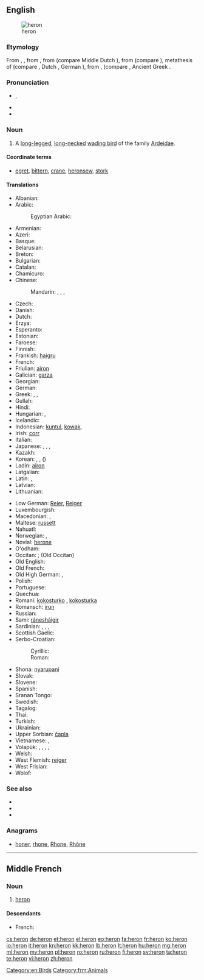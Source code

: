 {{also|héron}}
==English==
{{slim-wikipedia|dab=heron (disambiguation)|heron}}

[[Image:Urban Heron.JPG|thumb|heron]]

===Etymology===
From {{etyl|enm}} {{term|heroun|lang=enm}}, {{term|heiron|lang=enm}}, from {{etyl|xno}} {{term|heiron|lang=xno}}, from {{etyl|odt}} {{term||heigero|lang=odt}} (compare Middle Dutch {{term|heiger|lang=dum}}), from {{etyl|gem-pro|en}} {{recons|haigrô|lang=gem-pro}} (compare {{etyl|sv|-}} {{term|häger|lang=sv}}), metathesis of {{recons|hraigrô|lang=gem-pro}} (compare {{etyl|ang|-}} {{term|hragra|hrāgra|lang=ang}}, Dutch {{term|reiger|lang=nl}}, German {{term|Reiher|lang=de}}), from {{etyl|ine-pro|en}} {{recons|(s)kreik-|lang=ine-pro}}, {{recons|(s)kreig-||to screech, creak|lang=ine-pro}} (compare {{etyl|cy|-}} {{term|crëyr||heron|lang=cy}}, Ancient Greek {{term|κρίζω||to creak, screech|tr=krízō|lang=grc}}.

===Pronunciation===
* {{IPA|/ˈhɛɹən/}}, {{X-SAMPA|/"hEr\@n/}}
* {{audio|en-us-heron.ogg|Audio (US)}}
* {{rhymes|ɛɹən}}

===Noun===
{{en-noun}}

# A [[long-legged]], [[long-necked]] [[wading bird]] of the family [[Ardeidae]].

====Coordinate terms====
* {{sense|a wading bird}} [[egret]], [[bittern]], [[crane]], [[heronsew]], [[stork]]

====Translations====
{{trans-top|bird}}
* Albanian: {{t-|sq|çapka}}
* Arabic: {{t-|ar|مالك الحزين|m|tr=mālik al-ḥazīn|sc=Arab}}
*: Egyptian Arabic: {{tø|arz|بلشون|m|tr=balshon|sc=Arab}}
* Armenian: {{t-|hy|ձկնկուլ|tr=jknkul}}
* Azeri: {{t-|az|vağ}}
* Basque: {{t-|eu|koartza}}
* Belarusian: {{t-|be|чапля|f|tr=čáplja}}
* Breton: {{t+|br|kerc’heiz|f}}
* Bulgarian: {{t+|bg|чапла|f|tr=čápla}}
* Catalan: {{t-|ca|agró}}
* Chamicuro: {{tø|ccc|askoli}}
* Chinese:
*: Mandarin: {{t|cmn|蒼鷺|sc=Hani}}, {{t|cmn|苍鹭|tr=cānglù|sc=Hani}}, {{t|cmn|鷺|sc=Hani}}, {{t|cmn|鹭|tr=lù|sc=Hani}}
* Czech: {{t+|cs|volavka|f}}
* Danish: {{t-|da|hejre|c}}
* Dutch: {{t+|nl|reiger|m}}
* Erzya: {{tø|myv|сёнксь}}
* Esperanto: {{t+|eo|ardeo}}
* Estonian: {{t-|et|haigur}}
* Faroese: {{t-|fo|hegri}}
* Finnish: {{t+|fi|haikara}}
* Frankish: [[haigru]] {{m}}
* French: {{t+|fr|héron|m}}
* Friulian: [[airon]]
* Galician: [[garza]]
* Georgian: {{t|ka|ყანჩა|tr=qanč'a|sc=Geor}}
* German: {{t+|de|Reiher|m}}
* Greek: {{t+|el|ερωδιός|tr=erodiós|m}}, {{t-|el|αρδέα|tr=ardéa|f}}, {{t+|el|τσικνιάς|tr=tsikniás|m}}
* Gullah: {{tø|gul|pojo}}
* Hindi: {{t-|hi|वगुला|tr=vagulā}}
* Hungarian: {{t+|hu|gém}}, {{t+|hu|kócsag}}
* Icelandic: {{t+|is|hegri|m}}
* Indonesian: [[kuntul]], [[kowak]], {{t+|id|cangak}}
* Irish: [[corr]]
* Italian: {{t+|it|airone|m}}
* Japanese: {{t|ja|鷺|tr=さぎ, sagi}}, {{t|ja|サギ|tr=sagi}}, {{t|ja|白鷺|tr=しらさぎ, shirasagi}}, {{t|ja|シラサギ|tr=shirasagi}}
* Kazakh: {{t|kk|құтан|tr=kutan|sc=Cyrl}}
* Korean: {{t|ko|왜가리|tr=waegari}}, {{t|ko|해오라기|tr=haeoragi}}, {{t|ko|백로|tr=baengno}} ({{t|ko|白鷺}})
* Ladin: [[airon]]
* Latgalian: {{tø|ltg|ziurejs}}
* Latin: {{t+|la|ardea|f}}, {{t-|la|ardeola|f}}
* Latvian: {{t|lv|gārnis}}
* Lithuanian: {{t+|lt|garnys}}
{{trans-mid}}
* Low German: [[Reier]], [[Reiger]] {{m}}
* Luxembourgish: {{t+|lb|Räer|m}}
* Macedonian: {{t-|mk|сива чапја|f|tr=síva čápja}}, {{t|mk|чапја|f|tr=čápja}}
* Maltese: [[russett]]
* Nahuatl: {{t-|nah|aztatl}}
* Norwegian: {{t-|no|hegre}}, {{t-|no|heire|m}}
* Novial: [[herone]]
* O'odham: {{tø|ood|ṣu꞉dagĭ u’uwhig}}
* Occitan: {{t-|oc|bernat}}; {{recons|aigreta|lang=pro}} (Old Occitan)
* Old English: {{t-|ang|hragra|m|alt=hrāgra}}
* Old French: {{tø|fro|hairon|m}} {{tø|fro|heiron|m}}
* Old High German: {{tø|goh|heigaro|m}}, {{tø|goh|reigaro|m}}
* Polish: {{t+|pl|czapla|f}}
* Portuguese: {{t+|pt|garça|f}}
* Quechua: {{t-|qu|wakchilla}}
* Romani: [[kokosturko]] {{m}}, [[kokosturka]] {{f}}
* Romansch: [[irun]]
* Russian: {{t+|ru|цапля|f|tr=cáplja}}
* Sami: [[ránesháigir]]
* Sardinian: {{t-|sc|perdigiorronadas}}, {{t-|sc|mengoni}}, {{t-|sc|menga}}, {{t-|sc|garza}}
* Scottish Gaelic: {{t-|gd|corra-ghritheach|f}}
* Serbo-Croatian:
*: Cyrillic: {{t-|sh|чапља|f|sc=Cyrl}}
*: Roman: {{t-|sh|čaplja|f|sc=Latn}}
* Shona: [[nyarupani]]
* Slovak: {{t-|sk|volavka}}
* Slovene: {{t+|sl|čaplja|f}}
* Spanish: {{t+|es|garza|f}}
* Sranan Tongo: {{tø|srn|sabaku}}
* Swedish: {{t+|sv|häger}}
* Tagalog: {{t-|tl|tagák}}
* Thai: {{t|th|นกยาง|tr=nók yaang|sc=Thai}}
* Turkish: {{t+|tr|balıkçıl}}
* Ukrainian: {{t-|uk|чапля|f|tr=čáplja}}
* Upper Sorbian: [[čapla]]
* Vietnamese: {{t|vi|con diệc}}, {{t|vi|diệc}}
* Volapük: {{qualifier|male or female}} {{t+|vo|härod}}, {{qualifier|male}} {{t-|vo|hihärod}}, {{qualifier|female}} {{t-|vo|jihärod}}, {{qualifier|offspring, young}} {{t-|vo|härodül}}, {{qualifier|obsolete}} {{t-|vo|fitagil}}
* Welsh: {{t-|cy|crëyr}}
* West Flemish: [[reiger]]
* West Frisian: {{t-|fy|reager}}
* Wolof: {{t-|wo|warapuló|alt=warapuló mi}}
{{trans-bottom}}

===See also===
* {{pedia}}
* {{specieslite|Ardeidae}}
* {{commonslite}}

===Anagrams===
* [[honer#English|honer]], [[rhone#English|rhone]], [[Rhone#English|Rhone]], [[Rhône#English|Rhône]]

[[Category:en:Birds]]

----

==Middle French==

===Noun===
{{frm-noun|m}}

# [[heron#English|heron]]

====Descendants====
* French: {{l|fr|héron}}

[[Category:frm:Animals]]

[[cs:heron]]
[[de:heron]]
[[et:heron]]
[[el:heron]]
[[eo:heron]]
[[fa:heron]]
[[fr:heron]]
[[ko:heron]]
[[io:heron]]
[[it:heron]]
[[kn:heron]]
[[kk:heron]]
[[lb:heron]]
[[lt:heron]]
[[hu:heron]]
[[mg:heron]]
[[ml:heron]]
[[my:heron]]
[[pl:heron]]
[[ro:heron]]
[[ru:heron]]
[[fi:heron]]
[[sv:heron]]
[[ta:heron]]
[[te:heron]]
[[vi:heron]]
[[zh:heron]]